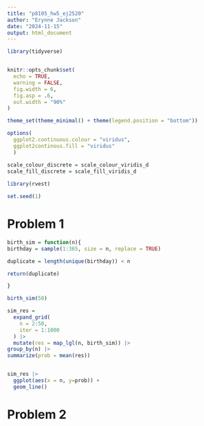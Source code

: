 ```yaml
---
title: "p8105_hw5_ej2520"
author: "Erynne Jackson"
date: "2024-11-15"
output: html_document
---
```


```r
library(tidyverse)


knitr::opts_chunk$set(
  echo = TRUE,
  warning = FALSE, 
  fig.width = 6, 
  fig.asp = .6, 
  out.width = "90%"
) 

theme_set(theme_minimal() + theme(legend.position = "bottom"))

options( 
  ggplot2.continuous.colour = "viridus", 
  ggplot2continous.fill = "viridus"
  )

scale_colour_discrete = scale_colour_viridis_d
scale_fill_discrete = scale_fill_viridis_d
                      
library(rvest)

set.seed(1)

```

# Problem 1

```r

birth_sim = function(n){
birthday = sample(1:365, size = n, replace = TRUE)

duplicate = length(unique(birthday)) < n

return(duplicate)

}

birth_sim(50)
```
```r
sim_res = 
  expand_grid(
    n = 2:50, 
    iter = 1:1000
  ) |> 
  mutate(res = map_lgl(n, birth_sim)) |>
group_by(n) |> 
summarize(prob = mean(res))


sim_res |> 
  ggplot(aes(x = n, y=prob)) + 
  geom_line()
```



# Problem 2

